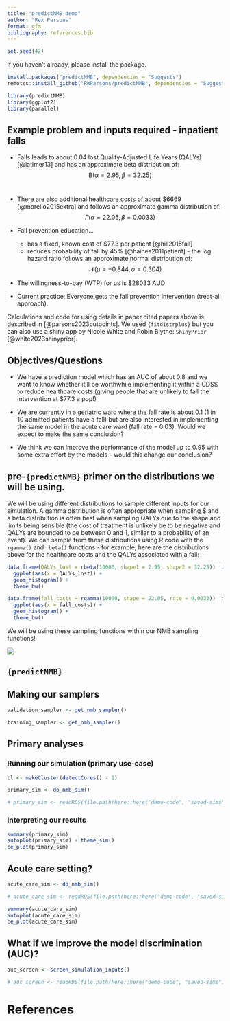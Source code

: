 ```yaml
---
title: "predictNMB-demo"
author: "Rex Parsons"
format: gfm
bibliography: references.bib
---
```


```r
set.seed(42)
```

If you haven't already, please install the package.

```r
install.packages("predictNMB", dependencies = "Suggests")
remotes::install_github("RWParsons/predictNMB", dependencies = "Suggests")
```

```r
library(predictNMB)
library(ggplot2)
library(parallel)
```

## Example problem and inputs required - inpatient falls

-   Falls leads to about 0.04 lost Quality-Adjusted Life Years (QALYs) [@latimer13] and has an approximate beta distribution of: $$\mathrm{B}(\alpha = 2.95, \beta = 32.25)$$\

-   There are also additional healthcare costs of about \$6669 [@morello2015extra] and follows an approximate gamma distribution of: $$\Gamma (\alpha = 22.05, \beta = 0.0033) $$

-   Fall prevention education...

    -   has a fixed, known cost of \$77.3 per patient [@hill2015fall]
    -   reduces probability of fall by 45% [@haines2011patient] - the log hazard ratio follows an approximate normal distribution of: $$\mathcal{N}(\mu = -0.844, \sigma = 0.304) $$

-   The willingness-to-pay (WTP) for us is \$28033 AUD

-   Current practice: Everyone gets the fall prevention intervention (treat-all approach).

Calculations and code for using details in paper cited papers above is described in [@parsons2023cutpoints]. We used `{fitdistrplus}` but you can also use a shiny app by Nicole White and Robin Blythe: `ShinyPrior` [@white2023shinyprior].

## Objectives/Questions

-   We have a prediction model which has an AUC of about 0.8 and we want to know whether it'll be worthwhile implementing it within a CDSS to reduce healthcare costs (giving people that are unlikely to fall the intervention at \$77.3 a pop!)

-   We are currently in a geriatric ward where the fall rate is about 0.1 (1 in 10 admitted patients have a fall) but are also interested in implementing the same model in the acute care ward (fall rate = 0.03). Would we expect to make the same conclusion?

-   We think we can improve the performance of the model up to 0.95 with some extra effort by the models - would this change our conclusion?

## pre-`{predictNMB}` primer on the distributions we will be using.

We will be using different distributions to sample different inputs for our simulation. A gamma distribution is often appropriate when sampling \$ and a beta distribution is often best when sampling QALYs due to the shape and limits being sensible (the cost of treatment is unlikely be to be negative and QALYs are bounded to be between 0 and 1, similar to a probability of an event). We can sample from these distributions using R code with the `rgamma()` and `rbeta()` functions - for example, here are the distributions above for the healthcare costs and the QALYs associated with a fall:

```r
data.frame(QALYs_lost = rbeta(10000, shape1 = 2.95, shape2 = 32.25)) |>
  ggplot(aes(x = QALYs_lost)) + 
  geom_histogram() +
  theme_bw()

data.frame(fall_costs = rgamma(10000, shape = 22.05, rate = 0.0033)) |>
  ggplot(aes(x = fall_costs)) + 
  geom_histogram() +
  theme_bw()
```

We will be using these sampling functions within our NMB sampling functions!

![](https://media1.giphy.com/media/7pHTiZYbAoq40/giphy.gif)

## `{predictNMB}`

## Making our samplers

```r
validation_sampler <- get_nmb_sampler()

training_sampler <- get_nmb_sampler()
```

## Primary analyses

### Running our simulation (primary use-case)

```r
cl <- makeCluster(detectCores() - 1)

primary_sim <- do_nmb_sim()

# primary_sim <- readRDS(file.path(here::here("demo-code", "saved-sims"), "primary_sim.rds"))
```

### Interpreting our results

```r
summary(primary_sim)
autoplot(primary_sim) + theme_sim()
ce_plot(primary_sim)
```

## Acute care setting?

```r
acute_care_sim <- do_nmb_sim()

# acute_care_sim <- readRDS(file.path(here::here("demo-code", "saved-sims"), "acute_care_sim.rds"))

summary(acute_care_sim)
autoplot(acute_care_sim)
ce_plot(acute_care_sim)
```

## What if we improve the model discrimination (AUC)?

```r
auc_screen <- screen_simulation_inputs()

# auc_screen <- readRDS(file.path(here::here("demo-code", "saved-sims"), "auc_screen.rds"))
```

# References
